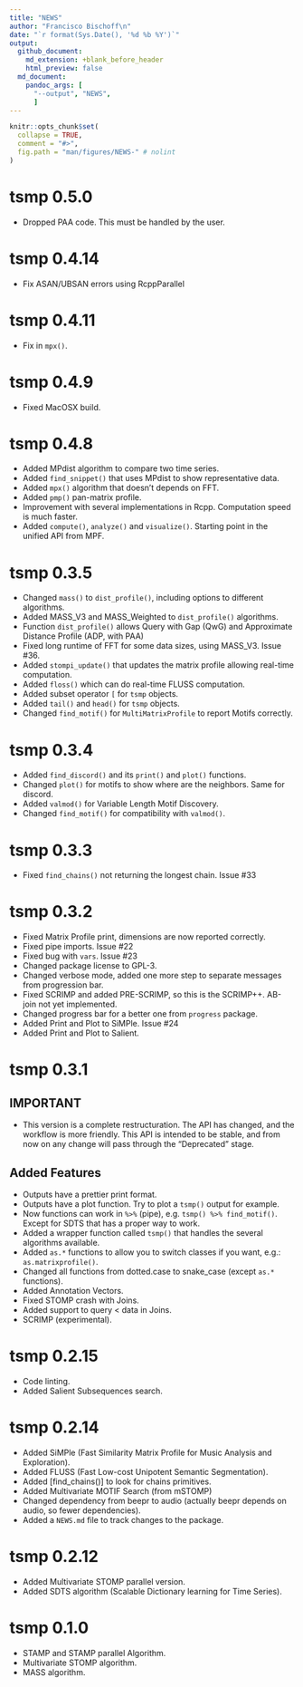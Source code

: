 ```yaml
---
title: "NEWS"
author: "Francisco Bischoff\n"
date: "`r format(Sys.Date(), '%d %b %Y')`"
output:
  github_document:
    md_extension: +blank_before_header
    html_preview: false
  md_document:
    pandoc_args: [
      "--output", "NEWS",
      ]
---
```


<!-- NEWS.md is generated from NEWS.Rmd. Please edit that file -->

```r
knitr::opts_chunk$set(
  collapse = TRUE,
  comment = "#>",
  fig.path = "man/figures/NEWS-" # nolint
)
```


# tsmp 0.5.0
-   Dropped PAA code. This must be handled by the user.

# tsmp 0.4.14

-   Fix ASAN/UBSAN errors using RcppParallel

# tsmp 0.4.11

-   Fix in `mpx()`.

# tsmp 0.4.9

-   Fixed MacOSX build.

# tsmp 0.4.8

-   Added MPdist algorithm to compare two time series.
-   Added `find_snippet()` that uses MPdist to show representative data.
-   Added `mpx()` algorithm that doesn't depends on FFT.
-   Added `pmp()` pan-matrix profile.
-   Improvement with several implementations in Rcpp. Computation speed is much faster.
-   Added `compute()`, `analyze()` and `visualize()`. Starting point in the unified API from MPF.

# tsmp 0.3.5

-   Changed `mass()` to `dist_profile()`, including options to different algorithms.
-   Added MASS\_V3 and MASS\_Weighted to `dist_profile()` algorithms.
-   Function `dist_profile()` allows Query with Gap (QwG) and Approximate Distance Profile (ADP, with PAA)
-   Fixed long runtime of FFT for some data sizes, using MASS\_V3. Issue \#36.
-   Added `stompi_update()` that updates the matrix profile allowing real-time computation.
-   Added `floss()` which can do real-time FLUSS computation.
-   Added subset operator `[` for `tsmp` objects.
-   Added `tail()` and `head()` for `tsmp` objects.
-   Changed `find_motif()` for `MultiMatrixProfile` to report Motifs correctly.

# tsmp 0.3.4

-   Added `find_discord()` and its `print()` and `plot()` functions.
-   Changed `plot()` for motifs to show where are the neighbors. Same for discord.
-   Added `valmod()` for Variable Length Motif Discovery.
-   Changed `find_motif()` for compatibility with `valmod()`.

# tsmp 0.3.3

-   Fixed `find_chains()` not returning the longest chain. Issue \#33

# tsmp 0.3.2

-   Fixed Matrix Profile print, dimensions are now reported correctly.
-   Fixed pipe imports. Issue \#22
-   Fixed bug with `vars`. Issue \#23
-   Changed package license to GPL-3.
-   Changed verbose mode, added one more step to separate messages from progression bar.
-   Fixed SCRIMP and added PRE-SCRIMP, so this is the SCRIMP++. AB-join not yet implemented.
-   Changed progress bar for a better one from `progress` package.
-   Added Print and Plot to SiMPle. Issue \#24
-   Added Print and Plot to Salient.

# tsmp 0.3.1

## IMPORTANT

-   This version is a complete restructuration. The API has changed, and the workflow is more friendly. This API is intended to be stable, and from now on any change will pass through the "Deprecated" stage.

## Added Features

-   Outputs have a prettier print format.
-   Outputs have a plot function. Try to plot a `tsmp()` output for example.
-   Now functions can work in `%>%` (pipe), e.g. `tsmp() %>% find_motif()`. Except for SDTS that has a proper way to work.
-   Added a wrapper function called `tsmp()` that handles the several algorithms available.
-   Added `as.*` functions to allow you to switch classes if you want, e.g.: `as.matrixprofile()`.
-   Changed all functions from dotted.case to snake\_case (except `as.*` functions).
-   Added Annotation Vectors.
-   Fixed STOMP crash with Joins.
-   Added support to query \< data in Joins.
-   SCRIMP (experimental).

# tsmp 0.2.15

-   Code linting.
-   Added Salient Subsequences search.

# tsmp 0.2.14

-   Added SiMPle (Fast Similarity Matrix Profile for Music Analysis and Exploration).
-   Added FLUSS (Fast Low-cost Unipotent Semantic Segmentation).
-   Added [find\_chains()] to look for chains primitives.
-   Added Multivariate MOTIF Search (from mSTOMP)
-   Changed dependency from beepr to audio (actually beepr depends on audio, so fewer dependencies).
-   Added a `NEWS.md` file to track changes to the package.

# tsmp 0.2.12

-   Added Multivariate STOMP parallel version.
-   Added SDTS algorithm (Scalable Dictionary learning for Time Series).

# tsmp 0.1.0

-   STAMP and STAMP parallel Algorithm.
-   Multivariate STOMP algorithm.
-   MASS algorithm.
